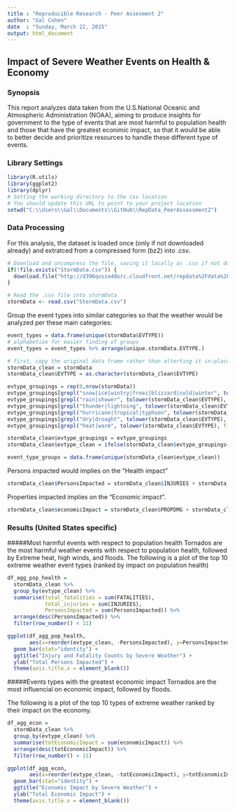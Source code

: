 ```yaml
---
title : "Reproducible Research - Peer Assesment 2"
author: "Gal Cohen"
date  : "Sunday, March 22, 2015"
output: html_document
---
```


## Impact of Severe Weather Events on Health & Economy 

### Synopsis
This report analyzes data taken from the U.S.National Oceanic and Atmospheric Administration (NOAA), aiming to produce insights for government to the type of events that are most harmful to population health and those that have the greatest econimic impact, so that it would be able to better decide and prioritize resources to handle these different type of events.

### Library Settings
```r
library(R.utils)
library(ggplot2)
library(dplyr)
# Setting the working directory to the csv location
# You should update this URL to point to your project location 
setwd("C:\\Users\\Gal\\Documents\\GitHub\\RepData_PeerAssessment2")
```
### Data Processing

For this analysis, the dataset is loaded once (only if not downloaded already) and extratced from a compressed form (bz2) into .csv.
```r
# Download and uncompress the file, saving it locally as .csv if not downloaded already
if(!file.exists("StormData.csv")) {
  download.file("http://d396qusza40orc.cloudfront.net/repdata%2Fdata%2FStormData.csv.bz2", destfile = "StormData.csv")
}
```

```r
# Read the .csv file into stormData
stormData <- read.csv("StormData.csv")
```
Group the event types into similar categories so that the weather would be analyzed per these main categories:
```r
event_types = data.frame(unique(stormData$EVTYPE))
# alphabetize for easier finding of groups
event_types = event_types %>% arrange(unique.stormData.EVTYPE.)

# first, copy the original data frame rather than alterting it in-place (data set is large and want to avoid re-loading if errors occur)
stormData_clean = stormData
stormData_clean$EVTYPE = as.character(stormData_clean$EVTYPE)

evtype_groupings = rep(0,nrow(stormData))
evtype_groupings[grepl("snow|ice|wintry|freez|blizzard|cold|winter", tolower(stormData_clean$EVTYPE))] = "WINTRY"
evtype_groupings[grepl("rain|shower", tolower(stormData_clean$EVTYPE), fixed=T)] = "RAIN"
evtype_groupings[grepl("thunder|lightning", tolower(stormData_clean$EVTYPE), fixed=T)] = "LIGHTNING"
evtype_groupings[grepl("hurricane|tropical|typhoon", tolower(stormData_clean$EVTYPE), fixed=T)] = "HURRICANE"
evtype_groupings[grepl("dry|drought", tolower(stormData_clean$EVTYPE), fixed=T)] = "DRY"
evtype_groupings[grepl("heat|warm", tolower(stormData_clean$EVTYPE), fixed=T)] = "HEAT"

stormData_clean$evtype_groupings = evtype_groupings
stormData_clean$evtype_clean = ifelse(stormData_clean$evtype_groupings==0, stormData_clean$EVTYPE, stormData_clean$evtype_groupings)

event_type_groups = data.frame(unique(stormData_clean$evtype_clean))
```
Persons impacted would implies on the "Health impact" 
```r
stormData_clean$PersonsImpacted = stormData_clean$INJURIES + stormData_clean$FATALITIES
```
Properties impacted implies on the "Economic impact".
```r
stormData_clean$economicImpact = stormData_clean$PROPDMG + stormData_clean$CROPDMG
```

### Results (United States specific)
#####Most harmful events with respect to population health
Tornados are the most harmful weather events with respect to population health, followed by Extreme heat, high winds, and floods. 
The following is a plot of the top 10 extreme weather event types (ranked by impact on population health)
```r
df_agg_pop_health = 
  stormData_clean %>%  
  group_by(evtype_clean) %>%
  summarise(total_fatalities = sum(FATALITIES),
            total_injuries = sum(INJURIES),
            PersonsImpacted = sum(PersonsImpacted)) %>%
  arrange(desc(PersonsImpacted)) %>%
  filter(row_number() < 11)

ggplot(df_agg_pop_health, 
       aes(x=reorder(evtype_clean, -PersonsImpacted), y=PersonsImpacted)) +
  geom_bar(stat="identity") + 
  ggtitle("Injury and Fatality Counts by Severe Weather") +
  ylab("Total Persons Impacted") +
  theme(axis.title.x = element_blank())
```

#####Events types with the greatest economic impact
Tornados are the most influencial on economic impact, followed by floods.

The following is a plot of the top 10 types of extreme weather ranked by their impact on the economy.
```r
df_agg_econ = 
  stormData_clean %>%
  group_by(evtype_clean) %>%
  summarise(totEconomicImpact = sum(economicImpact)) %>%
  arrange(desc(totEconomicImpact)) %>%
  filter(row_number() < 11)

ggplot(df_agg_econ, 
       aes(x=reorder(evtype_clean, -totEconomicImpact), y=totEconomicImpact)) +
  geom_bar(stat="identity") + 
  ggtitle("Economic Impact by Severe Weather") +
  ylab("Total Economic Impact") +
  theme(axis.title.x = element_blank())
```
